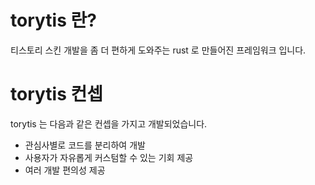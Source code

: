 # torytis 란?

티스토리 스킨 개발을 좀 더 편하게 도와주는 rust 로 만들어진 프레임워크 입니다.

# torytis 컨셉

torytis 는 다음과 같은 컨셉을 가지고 개발되었습니다.

- 관심사별로 코드를 분리하여 개발
- 사용자가 자유롭게 커스텀할 수 있는 기회 제공
- 여러 개발 편의성 제공

